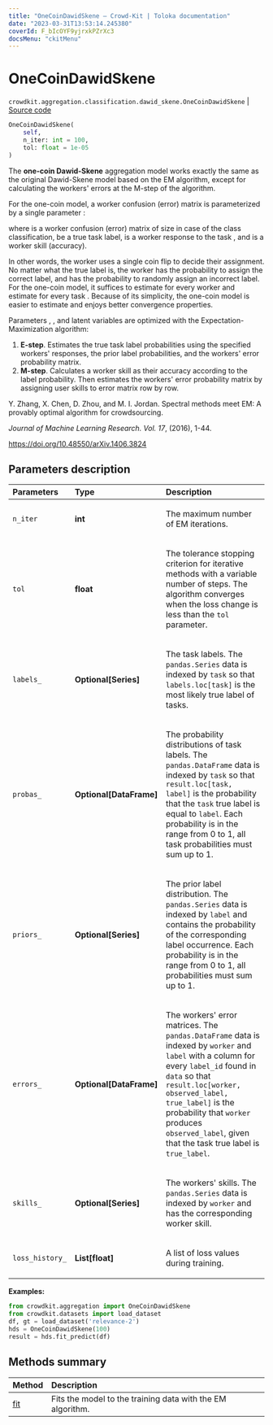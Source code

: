 ```yaml
---
title: "OneCoinDawidSkene — Crowd-Kit | Toloka documentation"
date: "2023-03-31T13:53:14.245380"
coverId: F_bIcOYF9yjrxkPZrXc3
docsMenu: "ckitMenu"
---
```


# OneCoinDawidSkene

`crowdkit.aggregation.classification.dawid_skene.OneCoinDawidSkene` | [Source code](https://github.com/Toloka/crowd-kit/blob/v1.2.1/crowdkit/aggregation/classification/dawid_skene.py#L220)

```python
OneCoinDawidSkene(
    self,
    n_iter: int = 100,
    tol: float = 1e-05
)
```

The **one-coin Dawid-Skene** aggregation model works exactly the same as the original Dawid-Skene model based on the EM algorithm, except for calculating the workers' errors at the M-step of the algorithm.

For the one-coin model, a worker confusion (error) matrix is parameterized by a single parameter <Formula withoutContainer={true} content="$s_w$"/>:

<Formula withoutContainer={true} content="$e^w_{j,z_j}  = \begin{cases}    s_{w} & y^w_j = z_j \\    \frac{1 - s_{w}}{K - 1} & y^w_j \neq z_j \end{cases}$"/>

where <Formula withoutContainer={true} content="$e^w$"/> is a worker confusion (error) matrix of size <Formula withoutContainer={true} content="$K \times K$"/> in case of the <Formula withoutContainer={true} content="$K$"/> class classification, <Formula withoutContainer={true} content="$z_j$"/> be a true task label, <Formula withoutContainer={true} content="$y^w_j$"/> is a worker
response to the task <Formula withoutContainer={true} content="$j$"/>, and <Formula withoutContainer={true} content="$s_w$"/> is a worker skill (accuracy).

In other words, the worker <Formula withoutContainer={true} content="$w$"/> uses a single coin flip to decide their assignment. No matter what the true label is, the worker has the <Formula withoutContainer={true} content="$s_w$"/> probability to assign the correct label, and
has the <Formula withoutContainer={true} content="$1 − s_w$"/> probability to randomly assign an incorrect label. For the one-coin model, it
suffices to estimate <Formula withoutContainer={true} content="$s_w$"/> for every worker <Formula withoutContainer={true} content="$w$"/> and estimate <Formula withoutContainer={true} content="$y^w_j$"/> for every task <Formula withoutContainer={true} content="$j$"/>. Because of its
simplicity, the one-coin model is easier to estimate and enjoys better convergence properties.

Parameters <Formula withoutContainer={true} content="$p$"/>, <Formula withoutContainer={true} content="$e^w$"/>, and latent variables <Formula withoutContainer={true} content="$z$"/> are optimized with the Expectation-Maximization algorithm:

1. **E-step**. Estimates the true task label probabilities using the specified workers' responses,
the prior label probabilities, and the workers' error probability matrix.
2. **M-step**. Calculates a worker skill as their accuracy according to the label probability.
Then estimates the workers' error probability matrix by assigning user skills to error matrix row by row.

Y. Zhang, X. Chen, D. Zhou, and M. I. Jordan. Spectral methods meet EM: A provably optimal algorithm for crowdsourcing.

*Journal of Machine Learning Research. Vol. 17*, (2016), 1-44.

<https://doi.org/10.48550/arXiv.1406.3824>

## Parameters description

| Parameters | Type | Description |
| :----------| :----| :-----------|
`n_iter`|**int**|<p>The maximum number of EM iterations.</p>
`tol`|**float**|<p>The tolerance stopping criterion for iterative methods with a variable number of steps. The algorithm converges when the loss change is less than the `tol` parameter.</p>
`labels_`|**Optional\[Series\]**|<p>The task labels. The `pandas.Series` data is indexed by `task` so that `labels.loc[task]` is the most likely true label of tasks.</p>
`probas_`|**Optional\[DataFrame\]**|<p>The probability distributions of task labels. The `pandas.DataFrame` data is indexed by `task` so that `result.loc[task, label]` is the probability that the `task` true label is equal to `label`. Each probability is in the range from 0 to 1, all task probabilities must sum up to 1.</p>
`priors_`|**Optional\[Series\]**|<p>The prior label distribution. The `pandas.Series` data is indexed by `label` and contains the probability of the corresponding label occurrence. Each probability is in the range from 0 to 1, all probabilities must sum up to 1.</p>
`errors_`|**Optional\[DataFrame\]**|<p>The workers' error matrices. The `pandas.DataFrame` data is indexed by `worker` and `label` with a column for every `label_id` found in `data` so that `result.loc[worker, observed_label, true_label]` is the probability that `worker` produces `observed_label`, given that the task true label is `true_label`.</p>
`skills_`|**Optional\[Series\]**|<p>The workers' skills. The `pandas.Series` data is indexed by `worker` and has the corresponding worker skill.</p>
`loss_history_`|**List\[float\]**|<p>A list of loss values during training.</p>

**Examples:**

```python
from crowdkit.aggregation import OneCoinDawidSkene
from crowdkit.datasets import load_dataset
df, gt = load_dataset('relevance-2')
hds = OneCoinDawidSkene(100)
result = hds.fit_predict(df)
```

## Methods summary

| Method | Description |
| :------| :-----------|
[fit](/docs/crowd-kit/reference/crowdkit.aggregation.classification.dawid_skene.OneCoinDawidSkene.fit)| Fits the model to the training data with the EM algorithm.
